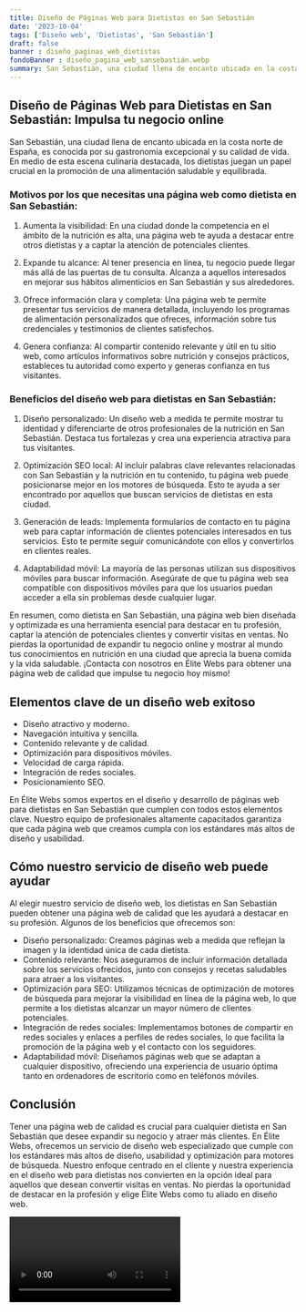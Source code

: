 ```yaml
---
title: Diseño de Páginas Web para Dietistas en San Sebastián
date: '2023-10-04'
tags: ['Diseño web', 'Dietistas', 'San Sebastián']
draft: false
banner : diseño_paginas_web_dietistas
fondoBanner : diseño_pagina_web_sansebastián.webp
summary: San Sebastián, una ciudad llena de encanto ubicada en la costa norte de España, es conocida por su gastronomía excepcional y su calidad de vida. En medio de esta escena culinaria destacada, los dietistas juegan un papel crucial en la promoción de una alimentación saludable y equilibrada. 
---
```


## Diseño de Páginas Web para Dietistas en San Sebastián: Impulsa tu negocio online 

San Sebastián, una ciudad llena de encanto ubicada en la costa norte de España, es conocida por su gastronomía excepcional y su calidad de vida. En medio de esta escena culinaria destacada, los dietistas juegan un papel crucial en la promoción de una alimentación saludable y equilibrada. 

### Motivos por los que necesitas una página web como dietista en San Sebastián:

1. Aumenta la visibilidad: En una ciudad donde la competencia en el ámbito de la nutrición es alta, una página web te ayuda a destacar entre otros dietistas y a captar la atención de potenciales clientes.

2. Expande tu alcance: Al tener presencia en línea, tu negocio puede llegar más allá de las puertas de tu consulta. Alcanza a aquellos interesados en mejorar sus hábitos alimenticios en San Sebastián y sus alrededores.

3. Ofrece información clara y completa: Una página web te permite presentar tus servicios de manera detallada, incluyendo los programas de alimentación personalizados que ofreces, información sobre tus credenciales y testimonios de clientes satisfechos.

4. Genera confianza: Al compartir contenido relevante y útil en tu sitio web, como artículos informativos sobre nutrición y consejos prácticos, estableces tu autoridad como experto y generas confianza en tus visitantes.

### Beneficios del diseño web para dietistas en San Sebastián:

1. Diseño personalizado: Un diseño web a medida te permite mostrar tu identidad y diferenciarte de otros profesionales de la nutrición en San Sebastián. Destaca tus fortalezas y crea una experiencia atractiva para tus visitantes.

2. Optimización SEO local: Al incluir palabras clave relevantes relacionadas con San Sebastián y la nutrición en tu contenido, tu página web puede posicionarse mejor en los motores de búsqueda. Esto te ayuda a ser encontrado por aquellos que buscan servicios de dietistas en esta ciudad.

3. Generación de leads: Implementa formularios de contacto en tu página web para captar información de clientes potenciales interesados en tus servicios. Esto te permite seguir comunicándote con ellos y convertirlos en clientes reales.

4. Adaptabilidad móvil: La mayoría de las personas utilizan sus dispositivos móviles para buscar información. Asegúrate de que tu página web sea compatible con dispositivos móviles para que los usuarios puedan acceder a ella sin problemas desde cualquier lugar.

En resumen, como dietista en San Sebastián, una página web bien diseñada y optimizada es una herramienta esencial para destacar en tu profesión, captar la atención de potenciales clientes y convertir visitas en ventas. No pierdas la oportunidad de expandir tu negocio online y mostrar al mundo tus conocimientos en nutrición en una ciudad que aprecia la buena comida y la vida saludable. ¡Contacta con nosotros en Élite Webs para obtener una página web de calidad que impulse tu negocio hoy mismo!

<GifSeo />

<Cta />

## Elementos clave de un diseño web exitoso

- Diseño atractivo y moderno.
- Navegación intuitiva y sencilla.
- Contenido relevante y de calidad.
- Optimización para dispositivos móviles.
- Velocidad de carga rápida.
- Integración de redes sociales.
- Posicionamiento SEO.

En Élite Webs somos expertos en el diseño y desarrollo de páginas web para dietistas en San Sebastián que cumplen con todos estos elementos clave. Nuestro equipo de profesionales altamente capacitados garantiza que cada página web que creamos cumpla con los estándares más altos de diseño y usabilidad.

## Cómo nuestro servicio de diseño web puede ayudar

Al elegir nuestro servicio de diseño web, los dietistas en San Sebastián pueden obtener una página web de calidad que les ayudará a destacar en su profesión. Algunos de los beneficios que ofrecemos son:

- Diseño personalizado: Creamos páginas web a medida que reflejan la imagen y la identidad única de cada dietista.
- Contenido relevante: Nos aseguramos de incluir información detallada sobre los servicios ofrecidos, junto con consejos y recetas saludables para atraer a los visitantes.
- Optimización para SEO: Utilizamos técnicas de optimización de motores de búsqueda para mejorar la visibilidad en línea de la página web, lo que permite a los dietistas alcanzar un mayor número de clientes potenciales.
- Integración de redes sociales: Implementamos botones de compartir en redes sociales y enlaces a perfiles de redes sociales, lo que facilita la promoción de la página web y el contacto con los seguidores.
- Adaptabilidad móvil: Diseñamos páginas web que se adaptan a cualquier dispositivo, ofreciendo una experiencia de usuario óptima tanto en ordenadores de escritorio como en teléfonos móviles.

## Conclusión

Tener una página web de calidad es crucial para cualquier dietista en San Sebastián que desee expandir su negocio y atraer más clientes. En Élite Webs, ofrecemos un servicio de diseño web especializado que cumple con los estándares más altos de diseño, usabilidad y optimización para motores de búsqueda. Nuestro enfoque centrado en el cliente y nuestra experiencia en el diseño web para dietistas nos convierten en la opción ideal para aquellos que desean convertir visitas en ventas. No pierdas la oportunidad de destacar en la profesión y elige Élite Webs como tu aliado en diseño web.

<Video />

<CtaBot job='Dietistas' city='San Sebastián'/>

<Gmaps query='San Sebastián+españa+maps' />